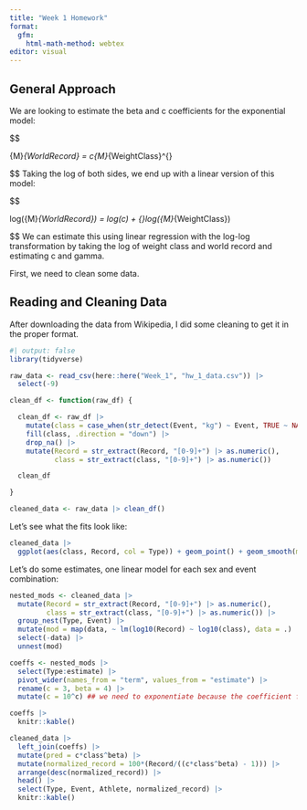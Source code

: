 ```yaml
---
title: "Week 1 Homework"
format:
  gfm:
    html-math-method: webtex
editor: visual
---
```


## General Approach

We are looking to estimate the beta and c coefficients for the exponential model:

$$

{M}_{WorldRecord} = c{M}_{WeightClass}^{\gamma}

$$
Taking the log of both sides, we end up with a linear version of this model:

$$

log({M}_{WorldRecord}) = log(c) + {\gamma}log({M}_{WeightClass})

$$
We can estimate this using linear regression with the log-log transformation by
taking the log of weight class and world record and estimating c and gamma.

First, we need to clean some data.

## Reading and Cleaning Data

After downloading the data from Wikipedia, I did some cleaning to get it in the 
proper format.

```r
#| output: false
library(tidyverse)

raw_data <- read_csv(here::here("Week_1", "hw_1_data.csv")) |>
  select(-9)

clean_df <- function(raw_df) {

  clean_df <- raw_df |>
    mutate(class = case_when(str_detect(Event, "kg") ~ Event, TRUE ~ NA_character_)) |>
    fill(class, .direction = "down") |>
    drop_na() |>
    mutate(Record = str_extract(Record, "[0-9]+") |> as.numeric(),
           class = str_extract(class, "[0-9]+") |> as.numeric())

  clean_df

}

cleaned_data <- raw_data |> clean_df()

```

Let's see what the fits look like:
 
```r
cleaned_data |>
  ggplot(aes(class, Record, col = Type)) + geom_point() + geom_smooth(method = "lm") + facet_wrap(Event ~ ., scales = "free", ncol =1)
```

Let's do some estimates, one linear model for each sex and event combination:

```r
nested_mods <- cleaned_data |>
  mutate(Record = str_extract(Record, "[0-9]+") |> as.numeric(),
         class = str_extract(class, "[0-9]+") |> as.numeric()) |>
  group_nest(Type, Event) |>
  mutate(mod = map(data, ~ lm(log10(Record) ~ log10(class), data = .) |> broom::tidy())) |>
  select(-data) |>
  unnest(mod)

coeffs <- nested_mods |>
  select(Type:estimate) |>
  pivot_wider(names_from = "term", values_from = "estimate") |>
  rename(c = 3, beta = 4) |>
  mutate(c = 10^c) ## we need to exponentiate because the coefficient from the model is on the log scale

coeffs |>
  knitr::kable()

```

```r
cleaned_data |>
  left_join(coeffs) |>
  mutate(pred = c*class^beta) |>
  mutate(normalized_record = 100*(Record/((c*class^beta) - 1))) |>
  arrange(desc(normalized_record)) |>
  head() |>
  select(Type, Event, Athlete, normalized_record) |> 
  knitr::kable()
```


